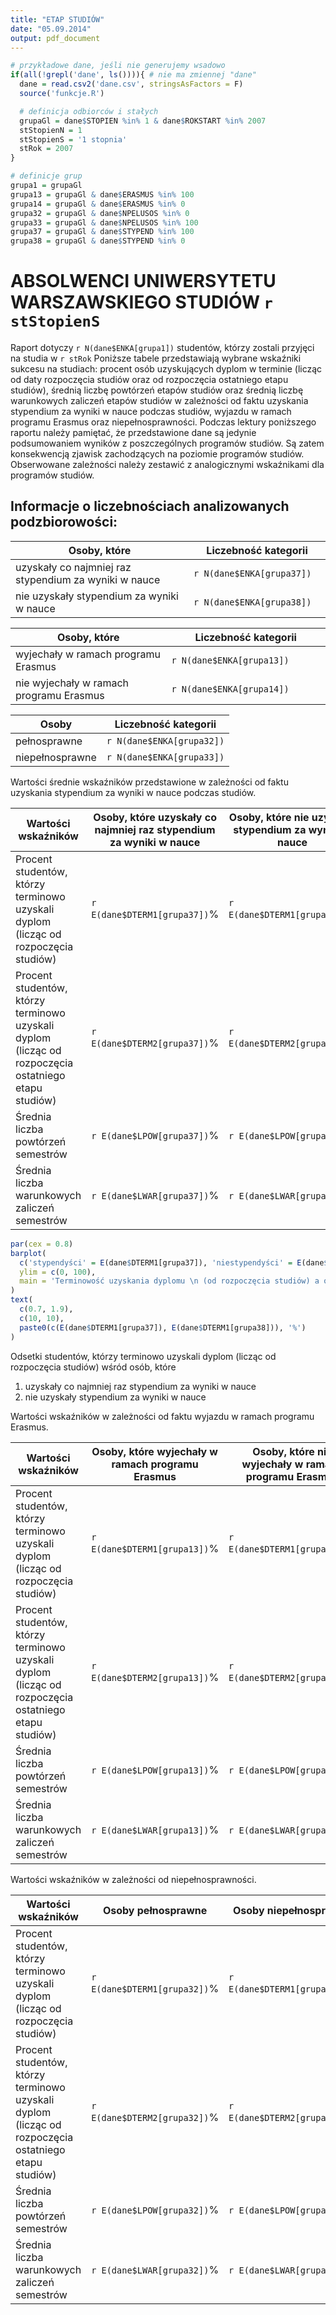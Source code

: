 ```yaml
---
title: "ETAP STUDIÓW"
date: "05.09.2014"
output: pdf_document
---
```


```r
# przykładowe dane, jeśli nie generujemy wsadowo
if(all(!grepl('dane', ls()))){ # nie ma zmiennej "dane"
  dane = read.csv2('dane.csv', stringsAsFactors = F)
  source('funkcje.R')

  # definicja odbiorców i stałych
  grupaGl = dane$STOPIEN %in% 1 & dane$ROKSTART %in% 2007
  stStopienN = 1
  stStopienS = '1 stopnia'
  stRok = 2007
}

# definicje grup
grupa1 = grupaGl
grupa13 = grupaGl & dane$ERASMUS %in% 100
grupa14 = grupaGl & dane$ERASMUS %in% 0
grupa32 = grupaGl & dane$NPELUSOS %in% 0
grupa33 = grupaGl & dane$NPELUSOS %in% 100
grupa37 = grupaGl & dane$STYPEND %in% 100
grupa38 = grupaGl & dane$STYPEND %in% 0
```

# ABSOLWENCI UNIWERSYTETU WARSZAWSKIEGO STUDIÓW `r stStopienS`

Raport dotyczy `r N(dane$ENKA[grupa1])` studentów, którzy zostali przyjęci na studia w `r stRok`
Poniższe tabele przedstawiają wybrane wskaźniki sukcesu na studiach: procent osób uzyskujących dyplom w terminie (licząc od daty rozpoczęcia studiów oraz od rozpoczęcia ostatniego etapu studiów), średnią liczbę powtórzeń etapów studiów oraz średnią liczbę warunkowych zaliczeń etapów studiów w zależności od faktu uzyskania stypendium za wyniki w nauce podczas studiów, wyjazdu w ramach programu Erasmus oraz niepełnosprawności.
Podczas lektury poniższego raportu należy pamiętać, że przedstawione dane są jedynie podsumowaniem wyników z poszczególnych programów studiów. Są zatem konsekwencją zjawisk zachodzących na poziomie programów studiów. Obserwowane zależności należy zestawić z analogicznymi wskaźnikami dla programów studiów.

## Informacje o liczebnościach analizowanych podzbiorowości:

Osoby, które                                          | Liczebność kategorii
------------------------------------------------------|-----------------------------------------
uzyskały co najmniej raz stypendium za wyniki w nauce | `r N(dane$ENKA[grupa37])`
nie uzyskały stypendium za wyniki w nauce             | `r N(dane$ENKA[grupa38])`

Osoby, które                            | Liczebność kategorii
----------------------------------------|-----------------------------------------
wyjechały w ramach programu Erasmus     | `r N(dane$ENKA[grupa13])`
nie wyjechały w ramach programu Erasmus | `r N(dane$ENKA[grupa14])`

Osoby           | Liczebność kategorii
----------------|-----------------------------------------
pełnosprawne    | `r N(dane$ENKA[grupa32])`
niepełnosprawne | `r N(dane$ENKA[grupa33])`

Wartości średnie wskaźników przedstawione w zależności od faktu uzyskania stypendium za wyniki w nauce podczas studiów.

Wartości wskaźników                                                                                  | Osoby, które uzyskały co najmniej raz stypendium za wyniki w nauce | Osoby, które nie uzyskały stypendium za wyniki w nauce
-----------------------------------------------------------------------------------------------------|------------------------------|------------------------------
Procent studentów, którzy terminowo uzyskali dyplom (licząc od rozpoczęcia studiów)                  | `r E(dane$DTERM1[grupa37])`% | `r E(dane$DTERM1[grupa38])`%
Procent studentów, którzy terminowo uzyskali dyplom (licząc od rozpoczęcia ostatniego etapu studiów) | `r E(dane$DTERM2[grupa37])`% | `r E(dane$DTERM2[grupa38])`%
Średnia liczba powtórzeń semestrów                                                                   | `r E(dane$LPOW[grupa37])`%   | `r E(dane$LPOW[grupa38])`%
Średnia liczba warunkowych zaliczeń semestrów                                                        | `r E(dane$LWAR[grupa37])`%   | `r E(dane$LWAR[grupa38])`%

```r
par(cex = 0.8)
barplot(
  c('stypendyści' = E(dane$DTERM1[grupa37]), 'niestypendyści' = E(dane$DTERM1[grupa38])),
  ylim = c(0, 100), 
  main = 'Terminowość uzyskania dyplomu \n (od rozpoczęcia studiów) a otrzymywanie stypendium'
)
text(
  c(0.7, 1.9),
  c(10, 10),
  paste0(c(E(dane$DTERM1[grupa37]), E(dane$DTERM1[grupa38])), '%')
)
```

Odsetki studentów, którzy terminowo uzyskali dyplom (licząc od rozpoczęcia studiów) wśród osób, które

1. uzyskały co najmniej raz stypendium za wyniki w nauce
2. nie uzyskały stypendium za wyniki w nauce

Wartości wskaźników w zależności od faktu wyjazdu w ramach programu Erasmus.

Wartości wskaźników                                                                                  | Osoby, które wyjechały w ramach programu Erasmus | Osoby, które nie wyjechały w ramach programu Erasmus
-----------------------------------------------------------------------------------------------------|------------------------------|------------------------------
Procent studentów, którzy terminowo uzyskali dyplom (licząc od rozpoczęcia studiów)                  | `r E(dane$DTERM1[grupa13])`% | `r E(dane$DTERM1[grupa14])`%
Procent studentów, którzy terminowo uzyskali dyplom (licząc od rozpoczęcia ostatniego etapu studiów) | `r E(dane$DTERM2[grupa13])`% | `r E(dane$DTERM2[grupa14])`%
Średnia liczba powtórzeń semestrów                                                                   | `r E(dane$LPOW[grupa13])`%   | `r E(dane$LPOW[grupa14])`%
Średnia liczba warunkowych zaliczeń semestrów                                                        | `r E(dane$LWAR[grupa13])`%   | `r E(dane$LWAR[grupa14])`%

Wartości wskaźników w zależności od niepełnosprawności.

Wartości wskaźników                                                                                  | Osoby pełnosprawne           | Osoby niepełnosprawne
-----------------------------------------------------------------------------------------------------|------------------------------|------------------------------
Procent studentów, którzy terminowo uzyskali dyplom (licząc od rozpoczęcia studiów)                  | `r E(dane$DTERM1[grupa32])`% | `r E(dane$DTERM1[grupa33])`%
Procent studentów, którzy terminowo uzyskali dyplom (licząc od rozpoczęcia ostatniego etapu studiów) | `r E(dane$DTERM2[grupa32])`% | `r E(dane$DTERM2[grupa33])`%
Średnia liczba powtórzeń semestrów                                                                   | `r E(dane$LPOW[grupa32])`%   | `r E(dane$LPOW[grupa33])`%
Średnia liczba warunkowych zaliczeń semestrów                                                        | `r E(dane$LWAR[grupa32])`%   | `r E(dane$LWAR[grupa33])`%
